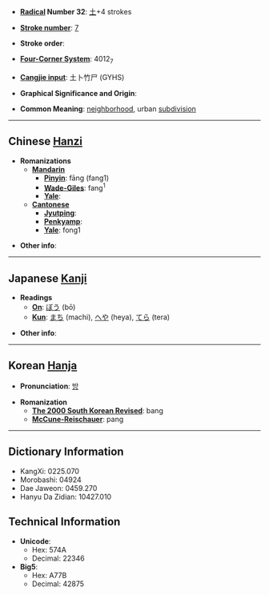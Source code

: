 * '''[[Wiktionary:Chinese radical index| Radical]] Number 32''': [[Wiktionary:Chinese radical index 土|土]]+4 strokes

* '''[[Wiktionary:Chinese total strokes index|Stroke number]]''': [[Wiktionary:Chinese total strokes index 7|7]]

* '''Stroke order''': 

* '''[[Wiktionary:Chinese four corner index|Four-Corner System]]''': 4012<sub>7</sub>

* '''[[Wiktionary:Chinese Cangjie index|Cangjie input]]''': 土卜竹尸 (GYHS)

* '''Graphical Significance and Origin''': 

* '''Common Meaning''': [[neighborhood]], urban [[subdivision]]

----

== Chinese [[Hanzi]] ==

* '''Romanizations'''
** '''[[Mandarin]]'''
*** '''[[Pinyin]]''': fāng (fang1)
*** '''[[Wade-Giles]]''': fang<sup>1</sup>
*** '''[[Yale]]''': 
** '''[[Cantonese]]'''
*** '''[[Jyutping]]''':
*** '''[[Penkyamp]]''': 
*** '''[[Yale]]''': fong1

* '''Other info''': 

----

== Japanese [[Kanji]] ==

* '''Readings'''
** '''[[On]]''': [[ぼう]] (bō)
** '''[[Kun]]''': [[まち]] (machi), [[へや]] (heya), [[てら]] (tera)

* '''Other info''':  

----

== Korean [[Hanja]] ==

* '''Pronunciation''': [[방]]

* '''Romanization'''
** '''[[The 2000 South Korean Revised Romanization|The 2000 South Korean Revised]]''': bang
** '''[[McCune-Reischauer]]''': pang

----

== Dictionary Information ==

* KangXi: 0225.070
* Morobashi: 04924
* Dae Jaweon: 0459.270
* Hanyu Da Zidian: 10427.010

== Technical Information ==

* '''Unicode''':
** Hex: 574A
** Decimal: 22346
* '''Big5''':
** Hex: A77B
** Decimal: 42875
